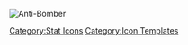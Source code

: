 [[File:Icon Hit.png|Anti-Bomber]]<noinclude>[[Category:Stat Icons]] [[Category:Icon Templates]]</noinclude>
